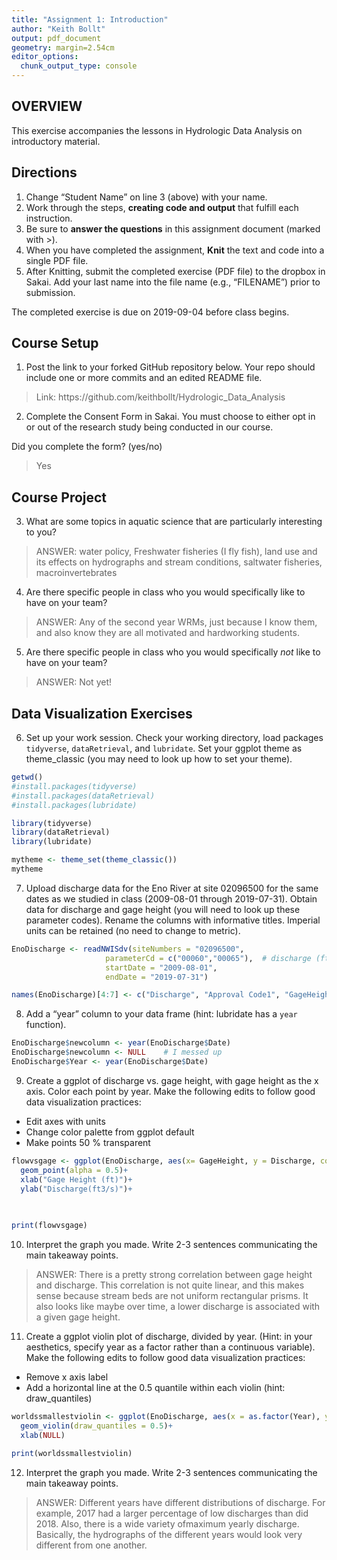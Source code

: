 ```yaml
---
title: "Assignment 1: Introduction"
author: "Keith Bollt"
output: pdf_document
geometry: margin=2.54cm
editor_options: 
  chunk_output_type: console
---
```


## OVERVIEW

This exercise accompanies the lessons in Hydrologic Data Analysis on introductory material. 

## Directions
1. Change "Student Name" on line 3 (above) with your name.
3. Work through the steps, **creating code and output** that fulfill each instruction.
4. Be sure to **answer the questions** in this assignment document (marked with >).
6. When you have completed the assignment, **Knit** the text and code into a single PDF file.
8. After Knitting, submit the completed exercise (PDF file) to the dropbox in Sakai. Add your last name into the file name (e.g., "FILENAME") prior to submission.

The completed exercise is due on 2019-09-04 before class begins.

## Course Setup
1. Post the link to your forked GitHub repository below. Your repo should include one or more commits and an edited README file.  

>  Link:  https://github.com/keithbollt/Hydrologic_Data_Analysis

2. Complete the Consent Form in Sakai. You must choose to either opt in or out of the research study being conducted in our course.

Did you complete the form? (yes/no)

> Yes

## Course Project

3. What are some topics in aquatic science that are particularly interesting to you?

> ANSWER: water policy, Freshwater fisheries (I fly fish), land use and its effects on hydrographs and stream conditions, saltwater fisheries, macroinvertebrates

4. Are there specific people in class who you would specifically like to have on your team?

> ANSWER: Any of the second year WRMs, just because I know them, and also know they are all motivated and hardworking students.

5. Are there specific people in class who you would specifically *not* like to have on your team?

> ANSWER: Not yet!

## Data Visualization Exercises

6. Set up your work session. Check your working directory, load packages `tidyverse`,  `dataRetrieval`, and `lubridate`. Set your ggplot theme as theme_classic (you may need to look up how to set your theme).

```r
getwd()
#install.packages(tidyverse)
#install.packages(dataRetrieval)
#install.packages(lubridate)

library(tidyverse)
library(dataRetrieval)
library(lubridate)

mytheme <- theme_set(theme_classic())
mytheme
```

7. Upload discharge data for the Eno River at site 02096500 for the same dates as we studied in class (2009-08-01 through 2019-07-31). Obtain data for discharge and gage height (you will need to look up these parameter codes). Rename the columns with informative titles. Imperial units can be retained (no need to change to metric).

```r
EnoDischarge <- readNWISdv(siteNumbers = "02096500",
                     parameterCd = c("00060","00065"),  # discharge (ft3/s), #gage height (feet)
                     startDate = "2009-08-01",
                     endDate = "2019-07-31")

names(EnoDischarge)[4:7] <- c("Discharge", "Approval Code1", "GageHeight", "Approval Code2") 
```

8. Add a "year" column to your data frame (hint: lubridate has a `year` function).

```r
EnoDischarge$newcolumn <- year(EnoDischarge$Date)
EnoDischarge$newcolumn <- NULL    # I messed up
EnoDischarge$Year <- year(EnoDischarge$Date)
```

9. Create a ggplot of discharge vs. gage height, with gage height as the x axis. Color each point by year. Make the following edits to follow good data visualization practices: 

* Edit axes with units
* Change color palette from ggplot default
* Make points 50 % transparent

```r
flowvsgage <- ggplot(EnoDischarge, aes(x= GageHeight, y = Discharge, color =Year))+
  geom_point(alpha = 0.5)+
  xlab("Gage Height (ft)")+
  ylab("Discharge(ft3/s)")+
  
  

print(flowvsgage)
```

10. Interpret the graph you made. Write 2-3 sentences communicating the main takeaway points. 

> ANSWER: 
There is a pretty strong correlation between gage height and discharge. This correlation is not quite linear, and this makes sense because stream beds are not uniform rectangular prisms. It also looks like maybe over time, a lower discharge is associated with a given gage height.

11. Create a ggplot violin plot of discharge, divided by year. (Hint: in your aesthetics, specify year as a factor rather than a continuous variable). Make the following edits to follow good data visualization practices: 

* Remove x axis label
* Add a horizontal line at the 0.5 quantile within each violin (hint: draw_quantiles)
```r
worldssmallestviolin <- ggplot(EnoDischarge, aes(x = as.factor(Year), y = Discharge))+
  geom_violin(draw_quantiles = 0.5)+
  xlab(NULL)

print(worldssmallestviolin)
```

12. Interpret the graph you made. Write 2-3 sentences communicating the main takeaway points. 

> ANSWER: Different years have different distributions of discharge. For example, 2017 had a larger percentage of low discharges than did 2018. Also, there is a wide variety ofmaximum yearly discharge. Basically, the hydrographs of the different years would look very different from one another.
